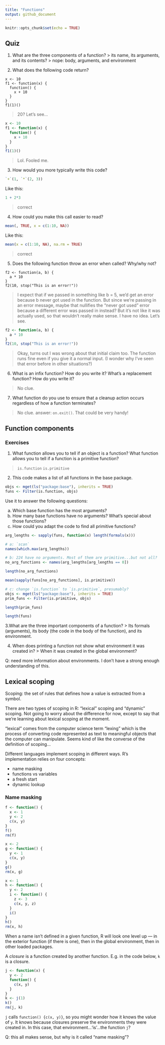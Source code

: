 ```yaml
---
title: "Functions"
output: github_document
---
```


```r
knitr::opts_chunk$set(echo = TRUE)
```

## Quiz

1. What are the three components of a function?
> its name, its arguments, and its contents?
> nope: body, arguments, and environment

2. What does the following code return?

```
x <- 10
f1 <- function(x) {
  function() {
    x + 10
  }
}
f1(1)()
```

> 20? Let's see...

```r
x <- 10
f1 <- function(x) {
  function() {
    x + 10
  }
}
f1(1)()
```

> Lol. Fooled me.

3. How would you more typically write this code?

```r
`+`(1, `*`(2, 3))
```

Like this:

```r
1 + 2*3
```

> correct

4. How could you make this call easier to read?

```r
mean(, TRUE, x = c(1:10, NA))
```

Like this:

```r
mean(x = c(1:10, NA), na.rm = TRUE)
```

> correct

5. Does the following function throw an error when called? Why/why not?

```
f2 <- function(a, b) {
  a * 10
}
f2(10, stop("This is an error!"))
```

> I expect that if we passed in something like b = 5, we'd get an error because b never got used in the function. But since we're passing in an error message, maybe that nullifies the "never got used" error because a different error was passed in instead? But it's not like it was actually used, so that wouldn't really make sense. I have no idea. Let's see.

```r
f2 <- function(a, b) {
  a * 10
}
f2(10, stop("This is an error!"))
```

> Okay, turns out I was wrong about that initial claim too. The function runs fine even if you give it a normal input. (I wonder why I've seen that error before in other situations?)

6. What is an infix function? How do you write it? What’s a replacement function? How do you write it?

> No clue.

7. What function do you use to ensure that a cleanup action occurs regardless of how a function terminates?

> No clue.
> answer: `on.exit()`. That could be very handy!

## Function components

### Exercises

1. What function allows you to tell if an object is a function? What function allows you to tell if a function is a primitive function?

> `is.function`
> `is.primitive`

2. This code makes a list of all functions in the base package.

```r
objs <- mget(ls("package:base"), inherits = TRUE)
funs <- Filter(is.function, objs)
```

Use it to answer the following questions:

  a. Which base function has the most arguments?
  b. How many base functions have no arguments? What’s special about those functions?
  c. How could you adapt the code to find all primitive functions?

```r
arg_lengths <- sapply(funs, function(x) length(formals(x)))

# a: `scan`
names(which.max(arg_lengths))

# b: 224 have no arguments. Most of them are primitive...but not all?
no_arg_functions <- names(arg_lengths[arg_lengths == 0])

length(no_arg_functions)

mean(sapply(funs[no_arg_functions], is.primitive))

# c: change `is.function` to `is.primitive`, presumably?
objs <- mget(ls("package:base"), inherits = TRUE)
prim_funs <- Filter(is.primitive, objs)

length(prim_funs)

length(funs)
```


3.What are the three important components of a function?
> Its formals (arguments), its body (the code in the body of the function), and its environment.

4. When does printing a function not show what environment it was created in?
> When it was created in the global environment?

Q: need more information about environments. I don't have a strong enough understanding of this.

## Lexical scoping

Scoping: the set of rules that defines how a value is extracted from a symbol.

There are two types of scoping in R: "lexical" scoping and "dynamic" scoping. Not going to worry about the difference for now, except to say that we're learning about lexical scoping at the moment.

"lexical" comes from the computer science term "lexing" which is the process of converting code represented as text to meaningful objects that the computer can manipulate. Seems kind of like the converse of the definition of scoping...

Different languages implement scoping in different ways. R's implementation relies on four concepts:

- name masking
- functions vs variables
- a fresh start
- dynamic lookup

### Name masking

```r
f <- function() {
  x <- 1
  y <- 2
  c(x, y)
}
f()
rm(f)
```
```r
x <- 2
g <- function() {
  y <- 1
  c(x, y)
}
g()
rm(x, g)
```

```r
x <- 1
h <- function() {
  y <- 2
  i <- function() {
    z <- 3
    c(x, y, z)
  }
  i()
}
h()
rm(x, h)
```

When a name isn't defined in a given function, R will look one level up — in the exterior function (if there is one), then in the global environment, then in other loaded packages.

A *closure* is a function created by another function. E.g. in the code below, `k` is a closure.

```r
j <- function(x) {
  y <- 2
  function() {
    c(x, y)
  }
}
k <- j(1)
k()
rm(j, k)
```

`j` calls `function() {c(x, y)}`, so you might wonder how it knows the value of `y`. It knows because closures preserve the environments they were created in. In this case, that environment...'is'...the function `j`?

Q: this all makes sense, but why is it called "name masking"?



